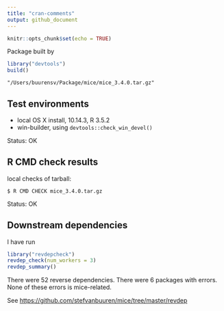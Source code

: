 ---
title: "cran-comments"
output: github_document
---

```{r setup, include=FALSE}
knitr::opts_chunk$set(echo = TRUE)
```

Package built by

```{r eval = FALSE}
library("devtools")
build()
```

`"/Users/buurensv/Package/mice/mice_3.4.0.tar.gz"`

## Test environments

* local OS X install, 10.14.3, R 3.5.2
* win-builder, using `devtools::check_win_devel()`

Status: OK

## R CMD check results

local checks of tarball:

`$ R CMD CHECK mice_3.4.0.tar.gz`

Status: OK

## Downstream dependencies

I have run 

```{r eval=FALSE}
library("revdepcheck")
revdep_check(num_workers = 3)
revdep_summary()
```

There were 52 reverse dependencies.
There were 6 packages with errors. None of these errors is mice-related.

See <https://github.com/stefvanbuuren/mice/tree/master/revdep>

